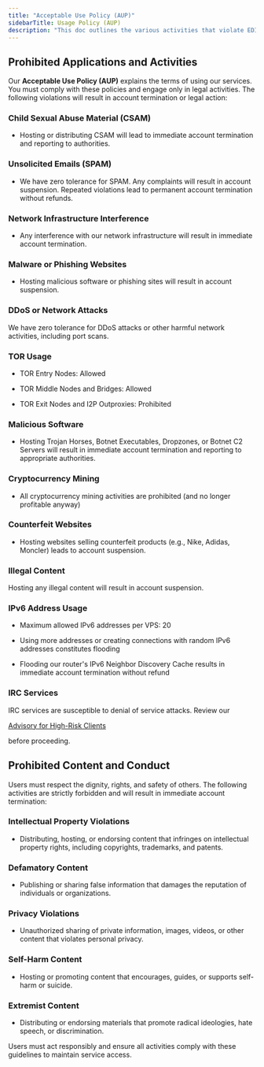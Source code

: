 ```yaml
---
title: "Acceptable Use Policy (AUP)"
sidebarTitle: Usage Policy (AUP) 
description: "This doc outlines the various activities that violate EDIS Global's Acceptable Use Policy (AUP), including child sexual abuse material, illegal content, and prohibited activities."
---
```


## Prohibited Applications and Activities

Our **Acceptable Use Policy (AUP)** explains the terms of using our services. You must comply with these policies and engage only in legal activities. The following violations will result in account termination or legal action:

### Child Sexual Abuse Material (CSAM)

* Hosting or distributing CSAM will lead to immediate account termination and reporting to authorities.

### Unsolicited Emails (SPAM)

* We have zero tolerance for SPAM. Any complaints will result in account suspension. Repeated violations lead to permanent account termination without refunds.

### Network Infrastructure Interference

* Any interference with our network infrastructure will result in immediate account termination.

### Malware or Phishing Websites

* Hosting malicious software or phishing sites will result in account suspension.

### DDoS or Network Attacks

  We have zero tolerance for DDoS attacks or other harmful network activities, including port scans.

### TOR Usage

  * TOR Entry Nodes: Allowed

  * TOR Middle Nodes and Bridges: Allowed

  * TOR Exit Nodes and I2P Outproxies: Prohibited

### Malicious Software

* Hosting Trojan Horses, Botnet Executables, Dropzones, or Botnet C2 Servers will result in immediate account termination and reporting to appropriate authorities.

### Cryptocurrency Mining

* All cryptocurrency mining activities are prohibited (and no longer profitable anyway)

### Counterfeit Websites

* Hosting websites selling counterfeit products (e.g., Nike, Adidas, Moncler) leads to account suspension.

### Illegal Content

  Hosting any illegal content will result in account suspension.

### IPv6 Address Usage

  * Maximum allowed IPv6 addresses per VPS: 20

  * Using more addresses or creating connections with random IPv6 addresses constitutes flooding

  * Flooding our router's IPv6 Neighbor Discovery Cache results in immediate account termination without refund

### IRC Services

  IRC services are susceptible to denial of service attacks. Review our&#x20;

  <a href="https://docs.edisglobal.com/advisory-for-high-risk-clients" target="_blank">Advisory for High-Risk Clients</a>

  &#x20;before proceeding.

## Prohibited Content and Conduct

Users must respect the dignity, rights, and safety of others. The following activities are strictly forbidden and will result in immediate account termination:

### Intellectual Property Violations

* Distributing, hosting, or endorsing content that infringes on intellectual property rights, including copyrights, trademarks, and patents.

### Defamatory Content

* Publishing or sharing false information that damages the reputation of individuals or organizations.

### Privacy Violations

* Unauthorized sharing of private information, images, videos, or other content that violates personal privacy.

### Self-Harm Content

* Hosting or promoting content that encourages, guides, or supports self-harm or suicide.

### Extremist Content

* Distributing or endorsing materials that promote radical ideologies, hate speech, or discrimination.

Users must act responsibly and ensure all activities comply with these guidelines to maintain service access.